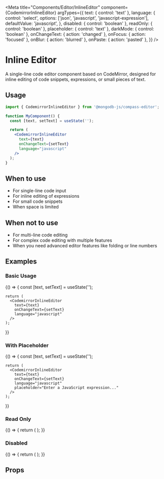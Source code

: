 
<Meta
  title="Components/Editor/InlineEditor"
  component={CodemirrorInlineEditor}
  argTypes={{
    text: { control: 'text' },
    language: {
      control: 'select',
      options: ['json', 'javascript', 'javascript-expression'],
      defaultValue: 'javascript',
    },
    disabled: { control: 'boolean' },
    readOnly: { control: 'boolean' },
    placeholder: { control: 'text' },
    darkMode: { control: 'boolean' },
    onChangeText: { action: 'changed' },
    onFocus: { action: 'focused' },
    onBlur: { action: 'blurred' },
    onPaste: { action: 'pasted' },
  }}
/>

# Inline Editor

A single-line code editor component based on CodeMirror, designed for inline editing of code snippets, expressions, or small pieces of text.

## Usage

```jsx
import { CodemirrorInlineEditor } from '@mongodb-js/compass-editor';

function MyComponent() {
  const [text, setText] = useState('');

  return (
    <CodemirrorInlineEditor
      text={text}
      onChangeText={setText}
      language="javascript"
    />
  );
}
```

## When to use

- For single-line code input
- For inline editing of expressions
- For small code snippets
- When space is limited

## When not to use

- For multi-line code editing
- For complex code editing with multiple features
- When you need advanced editor features like folding or line numbers

## Examples

### Basic Usage

<Story name="Basic">
  {() => {
    const [text, setText] = useState('');

    return (
      <CodemirrorInlineEditor
        text={text}
        onChangeText={setText}
        language="javascript"
      />
    );

}}

</Story>

### With Placeholder

<Story name="WithPlaceholder">
  {() => {
    const [text, setText] = useState('');

    return (
      <CodemirrorInlineEditor
        text={text}
        onChangeText={setText}
        language="javascript"
        placeholder="Enter a JavaScript expression..."
      />
    );

}}

</Story>

### Read Only

<Story name="ReadOnly">
  {() => {
    return (
      <CodemirrorInlineEditor
        text="const x = 42;"
        language="javascript"
        readOnly
      />
    );
  }}
</Story>

### Disabled

<Story name="Disabled">
  {() => {
    return (
      <CodemirrorInlineEditor
        text="const x = 42;"
        language="javascript"
        disabled
      />
    );
  }}
</Story>

## Props

<Controls />
